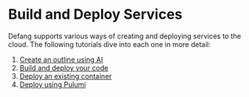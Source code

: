 # Build and Deploy Services

Defang supports various ways of creating and deploying services to the cloud. The following tutorials dive into each one in more detail:

1. [Create an outline using AI](https://docs.defang.io/docs/tutorials/generate-new-code-using-ai)
2. [Build and deploy your code](https://docs.defang.io/docs/tutorials/deploy-code-compose)
3. [Deploy an existing container](https://docs.defang.io/docs/tutorials/deploy-container-using-the-cli)
4. [Deploy using Pulumi](https://docs.defang.io/docs/tutorials/deploy-using-pulumi)